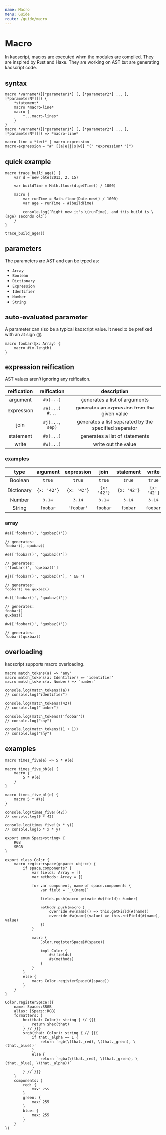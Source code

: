 ```yaml
---
name: Macro
menu: Guide
route: /guide/macro
---
```


# Macro

In kaoscript, macros are executed when the modules are compiled. They are inspired by Rust and Haxe.
They are working on AST but are generating kaoscript code.

## syntax

```syntax
macro *varname*([[*parameter1*] [, [*parameter2*] ... [, [*parameterN*]]]) {
	*statement*
	macro *macro-line*
	macro {
		*...macro-lines*
	}
}
macro *varname*([[*parameter1*] [, [*parameter2*] ... [, [*parameterN*]]]) => *macro-line*

macro-line = *text* | macro-expression
macro-expression = "#" [(a|e|j|s|w)] "(" *expression* ")")
```

## quick example

```kaoscript
macro trace_build_age() {
	var d = new Date(2013, 2, 15)

	var buildTime = Math.floor(d.getTime() / 1000)

	macro {
		var runTime = Math.floor(Date.now() / 1000)
		var age = runTime - #(buildTime)

		console.log(`Right now it's \(runTime), and this build is \(age) seconds old`)
	}
}

trace_build_age!()
```

## parameters

The parameters are AST and can be typed as:

- `Array`
- `Boolean`
- `Dictionary`
- `Expression`
- `Identifier`
- `Number`
- `String`

## auto-evaluated parameter

A parameter can also be a typical kaoscript value. It need to be prefixed with an at sign (`@`).

```kaoscript
macro foobar(@x: Array) {
	macro #(x.length)
}
```

## expression reification

AST values aren't ignoring any reification.

| reification |   reification    |                      description                      |
|:-----------:|:----------------:|:-----------------------------------------------------:|
|  argument   |    `#a(...)`     |             generates a list of arguments             |
| expression  | `#e(...)` `#...` |     generates an expression from the given value      |
|    join     |  `#j(..., sep)`  | generates a list separated by the specified separator |
|  statement  |    `#s(...)`     |            generates a list of statements             |
|    write    |    `#w(...)`     |                  write out the value                  |

### examples

|    type    |  argument   | expression  |    join     |  statement  |    write    |
|:----------:|:-----------:|:-----------:|:-----------:|:-----------:|:-----------:|
|  Boolean   |   `true`    |   `true`    |   `true`    |   `true`    |   `true`    |
| Dictionary | `{x: '42'}` | `{x: '42'}` | `{x: '42'}` | `{x: '42'}` | `{x: '42'}` |
|   Number   |   `3.14`    |   `3.14`    |   `3.14`    |   `3.14`    |   `3.14`    |
|   String   |  `foobar`   | `'foobar'`  |  `foobar`   |  `foobar`   |  `foobar`   |

### array

```kaoscript
#a(['foobar()', 'quxbaz()'])

// generates:
foobar(), quxbaz()
```

```kaoscript
#e(['foobar()', 'quxbaz()'])

// generates:
['foobar()', 'quxbaz()']
```

```kaoscript
#j(['foobar()', 'quxbaz()'], ' && ')

// generates:
foobar() && quxbaz()
```

```kaoscript
#s(['foobar()', 'quxbaz()'])

// generates:
foobar()
quxbaz()
```

```kaoscript
#w(['foobar()', 'quxbaz()'])

// generates:
foobar()quxbaz()
```

## overloading

kaoscript supports macro overloading.

```kaoscript
macro match_tokens(a) => 'any'
macro match_tokens(a: Identifier) => 'identifier'
macro match_tokens(a: Number) => 'number'

console.log(match_tokens!(a))
// console.log("identifier")

console.log(match_tokens!(42))
// console.log("number")

console.log(match_tokens!('foobar'))
// console.log("any")

console.log(match_tokens!(1 + 1))
// console.log("any")
```

## examples

```kaoscript
macro times_five(e) => 5 * #(e)

macro times_five_bb(e) {
	macro {
		5 * #(e)
	}
}

macro times_five_bl(e) {
	macro 5 * #(e)
}

console.log(times_five!(42))
// console.log(5 * 42)

console.log(times_five!(x * y))
// console.log(5 * x * y)
```

```kaoscript
export enum Space<string> {
	RGB
	SRGB
}

export class Color {
	macro registerSpace(@space: Object) {
		if space.components? {
			var fields: Array = []
			var methods: Array = []

			for var component, name of space.components {
				var field = `_\(name)`

				fields.push(macro private #w(field): Number)

				methods.push(macro {
					override #w(name)() => this.getField(#(name))
					override #w(name)(value) => this.setField(#(name), value)
				})
			}

			macro {
				Color.registerSpace(#(space))

				impl Color {
					#s(fields)
					#s(methods)
				}
			}
		}
		else {
			macro Color.registerSpace(#(space))
		}
	}
}

Color.registerSpace!({
	name: Space::SRGB
	alias: [Space::RGB]
	formatters: {
		hex(that: Color): string { // {{{
			return $hex(that)
		} // }}}
		srgb(that: Color): string { // {{{
			if that._alpha == 1 {
				return `rgb(\(that._red), \(that._green), \(that._blue))`
			}
			else {
				return `rgba(\(that._red), \(that._green), \(that._blue), \(that._alpha))`
			}
		} // }}}
	}
	components: {
		red: {
			max: 255
		}
		green: {
			max: 255
		}
		blue: {
			max: 255
		}
	}
})
```
